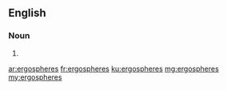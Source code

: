 ==English==

===Noun===
{{head|en}}

# {{plural of|ergosphere}}

[[ar:ergospheres]]
[[fr:ergospheres]]
[[ku:ergospheres]]
[[mg:ergospheres]]
[[my:ergospheres]]